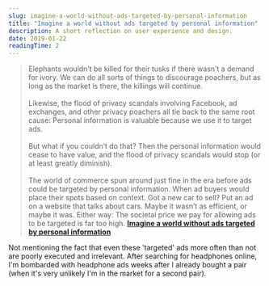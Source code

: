 ```yaml
---
slug: imagine-a-world-without-ads-targeted-by-personal-information
title: "Imagine a world without ads targeted by personal information"
description: A short reflection on user experience and design.
date: 2019-01-22
readingTime: 2
---
```


>Elephants wouldn’t be killed for their tusks if there wasn’t a demand for ivory. We can do all sorts of things to discourage poachers, but as long as the market is there, the killings will continue.
<br /><br />
Likewise, the flood of privacy scandals involving Facebook, ad exchanges, and other privacy poachers all tie back to the same root cause: Personal information is valuable because we use it to target ads.
<br /><br />
But what if you couldn’t do that? Then the personal information would cease to have value, and the flood of privacy scandals would stop (or at least greatly diminish).
<br /><br />
The world of commerce spun around just fine in the era before ads could be targeted by personal information. When ad buyers would place their spots based on context. Got a new car to sell? Put an ad on a website that talks about cars. Maybe it wasn’t as efficient, or maybe it was. Either way: The societal price we pay for allowing ads to be targeted is far too high.
**<a href="https://m.signalvnoise.com/imagine-a-world-without-ads-targeted-by-personal-information/">Imagine a world without ads targeted by personal information</a>**

Not mentioning the fact that even these 'targeted' ads more often than not are poorly executed and irrelevant. After searching for headphones online, I'm bombarded with headphone ads weeks after I already bought a pair (when it's very unlikely I'm in the market for a second pair).